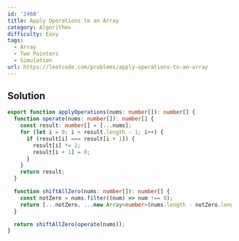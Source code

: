 ```yaml
---
id: '2460'
title: Apply Operations to an Array
category: Algorithms
difficulty: Easy
tags:
  - Array
  - Two Pointers
  - Simulation
url: https://leetcode.com/problems/apply-operations-to-an-array
---
```


## Solution

```typescript showLineNumbers
export function applyOperations(nums: number[]): number[] {
  function operate(nums: number[]): number[] {
    const result: number[] = [...nums];
    for (let i = 0; i < result.length - 1; i++) {
      if (result[i] === result[i + 1]) {
        result[i] *= 2;
        result[i + 1] = 0;
      }
    }
    return result;
  }

  function shiftAllZero(nums: number[]): number[] {
    const notZero = nums.filter((num) => num !== 0);
    return [...notZero, ...new Array<number>(nums.length - notZero.length).fill(0)];
  }

  return shiftAllZero(operate(nums));
}
```
